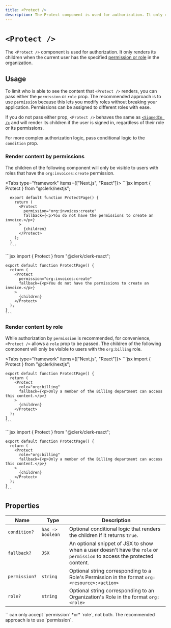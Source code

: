 ```yaml
---
title: <Protect />
description: The Protect component is used for authorization. It only renders its children when the current user has the specified permission or role in the organization.
---
```


# `<Protect />`

The `<Protect />` component is used for authorization. It only renders its children when the current user has the specified [permission or role](/docs/organizations/roles-permissions) in the organization.

## Usage

To limit who is able to see the content that `<Protect />` renders, you can pass either the `permission` or `role` prop. The recommended approach is to use `permission` because this lets you modify roles without breaking your application. Permissions can be assigned to different roles with ease.

If you do not pass either prop, `<Protect />` behaves the same as [`<SignedIn />`](/docs/components/control/signed-in) and will render its children if the user is signed in, regardless of their role or its permissions.

For more complex authorization logic, pass conditional logic to the `condition` prop.

### Render content by permissions

The children of the following component will only be visible to users with roles that have the `org:invoices:create` permission.

<Tabs type="framework" items={["Next.js", "React"]}>
  <Tab>
      ```jsx
      import { Protect } from "@clerk/nextjs";

      export default function ProtectPage() {
        return (
          <Protect
            permission="org:invoices:create"
            fallback={<p>You do not have the permissions to create an invoice.</p>}
          >
            {children}
          </Protect>
        );
      }
      ```
  </Tab>

  <Tab>
    ```jsx
    import { Protect } from "@clerk/clerk-react";

    export default function ProtectPage() {
      return (
        <Protect
          permission="org:invoices:create"
          fallback={<p>You do not have the permissions to create an invoice.</p>}
        >
          {children}
        </Protect>
      );
    }
    ```
  </Tab>
</Tabs>

### Render content by role

While authorization by `permission` is recommended, for convenience, `<Protect />` allows a `role` prop to be passed. The children of the following component will only be visible to users with the `org:billing` role.

<Tabs type="framework" items={["Next.js", "React"]}>
  <Tab>
    ```jsx
    import { Protect } from "@clerk/nextjs";

    export default function ProtectPage() {
      return (
        <Protect
          role="org:billing"
          fallback={<p>Only a member of the Billing department can access this content.</p>}
        >
          {children}
        </Protect>
      );
    }
    ```
  </Tab>

  <Tab>
    ```jsx
    import { Protect } from "@clerk/clerk-react";

    export default function ProtectPage() {
      return (
        <Protect
          role="org:billing"
          fallback={<p>Only a member of the Billing department can access this content.</p>}
        >
          {children}
        </Protect>
      );
    }
    ```
  </Tab>
</Tabs>

## Properties

| Name | Type | Description |
| --- | --- | --- |
| `condition?` | `has => boolean` | Optional conditional logic that renders the children if it returns `true`. |
| `fallback?` | `JSX` | An optional snippet of JSX to show when a user doesn't have the `role` or `permission` to access the protected content. |
| `permission?` | `string` | Optional string corresponding to a Role's Permission in the format `org:<resource>:<action>` |
| `role?` | `string` | Optional string corresponding to an Organization's Role in the format `org:<role>` |

<Callout type="warning">
  `<Protect />` can only accept `permission` *or* `role`, not both. The recommended approach is to use `permission`.
</Callout>